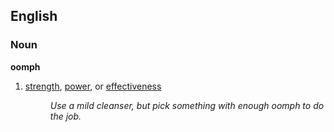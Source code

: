==English==
===Noun===
'''oomph'''
# [[strength]], [[power]], or [[effective]]ness
#: ''Use a mild cleanser, but pick something with enough oomph to do the job.''